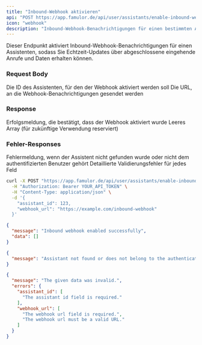 ```yaml
---
title: "Inbound-Webhook aktivieren"
api: "POST https://app.famulor.de/api/user/assistants/enable-inbound-webhook"
icon: "webhook"
description: "Inbound-Webhook-Benachrichtigungen für einen bestimmten Assistenten aktivieren"
---
```


Dieser Endpunkt aktiviert Inbound-Webhook-Benachrichtigungen für einen Assistenten, sodass Sie Echtzeit-Updates über abgeschlossene eingehende Anrufe und Daten erhalten können.

### Request Body

<ParamField body="assistant_id" type="integer" required>
  Die ID des Assistenten, für den der Webhook aktiviert werden soll
</ParamField>

<ParamField body="webhook_url" type="string" required>
  Die URL, an die Webhook-Benachrichtigungen gesendet werden
</ParamField>

### Response

<ResponseField name="message" type="string">
  Erfolgsmeldung, die bestätigt, dass der Webhook aktiviert wurde
</ResponseField>

<ResponseField name="data" type="array">
  Leeres Array (für zukünftige Verwendung reserviert)
</ResponseField>

### Fehler-Responses

<ResponseField name="message" type="string">
  Fehlermeldung, wenn der Assistent nicht gefunden wurde oder nicht dem authentifizierten Benutzer gehört
</ResponseField>

<ResponseField name="errors" type="object">
  Detaillierte Validierungsfehler für jedes Feld
</ResponseField>

<RequestExample>

```bash Inbound-Webhook aktivieren
curl -X POST "https://app.famulor.de/api/user/assistants/enable-inbound-webhook" \
  -H "Authorization: Bearer YOUR_API_TOKEN" \
  -H "Content-Type: application/json" \
  -d '{
    "assistant_id": 123,
    "webhook_url": "https://example.com/inbound-webhook"
  }'
```

</RequestExample>

<ResponseExample>

```json 200 Success
{
  "message": "Inbound webhook enabled successfully",
  "data": []
}
```

```json 404 Not Found
{
  "message": "Assistant not found or does not belong to the authenticated user"
}
```

```json 422 Validation Error
{
  "message": "The given data was invalid.",
  "errors": {
    "assistant_id": [
      "The assistant id field is required."
    ],
    "webhook_url": [
      "The webhook url field is required.",
      "The webhook url must be a valid URL."
    ]
  }
}
```

</ResponseExample>
